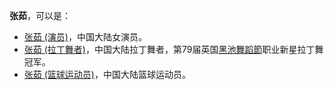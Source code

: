 '''张茹'''，可以是：

*[[张茹_(演员)|张茹 (演员)]]，中国大陆女演员。
*[[张茹_(拉丁舞者)|张茹 (拉丁舞者)]]，中国大陆拉丁舞者，第79届英国[[黑池舞蹈節|黑池舞蹈節]]职业新星拉丁舞冠军。
*[[张茹_(篮球运动员)|张茹 (篮球运动员)]]，中国大陆篮球运动员。

{{disambig|Cat=二字张姓人名消歧义|ru}}